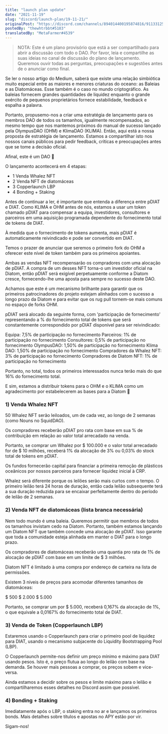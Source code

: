 ```yaml
---
title: "launch plan update"
date: "2021-11-19"
slug: "discord/launch-plan/19-11-21/"
originalPost: "https://discord.com/channels/894014400195874816/911331259635073025/911332954045833286"
postedBy: "thewhtrbbt#5103"
translatedBy: "MetaFarmer#4539"
---
```


> NOTA: Este é um plano provisório que está a ser compartilhado para abrir a discussão com
todo o DAO. Por favor, leia e compartilhe as suas ideias no canal de discussão do plano de
lançamento. Queremos ouvir todas as perguntas, preocupações e sugestões antes de o
anunciar como final.

Se ler o nosso artigo do Medium, saberá que existe uma relação simbiótica muito especial
entre as maiores e menores criaturas do oceano: as Baleias e as Diatomáceas.
Esse também é o caso no mundo criptográfico. As baleias fornecem grandes quantidades de
liquidez enquanto o grande exército de pequenos proprietários fornece estabilidade, feedback e
espalha a palavra.

Portanto, propusemo-nos a criar uma estratégia de lançamento para os membros DAO de
todos os tamanhos, igualmente recompensados, ao mesmo tempo que nos mantemos
próximos do manual de sucesso lançado pela OlympusDAO (OHM) e KlimaDAO (KLIMA).
Então, aqui está a nossa proposta de estratégia de lançamento. Estamos a compartilhar isto
nos nossos canais públicos para pedir feedback, críticas e preocupações antes que se tome a
decisão oficial.

Afinal, este é um DAO 🙂

O lançamento acontecerá em 4 etapas:

- 1 Venda Whalez NFT
- 2 Venda NFT de diatomáceas
- 3 Copperlaunch LBP
- 4 Bonding + Staking

Antes de continuar a ler, é importante que entenda a diferença entre pDIAT e DIAT.
Como KLIMA e OHM antes de nós, estamos a usar um token chamado pDIAT para compensar
a equipa, investidores, consultores e parceiros em uma aquisição programada dependente do
fornecimento total de tokens de DIAT.

À medida que o fornecimento de tokens aumenta, mais pDIAT é automaticamente reivindicado
e pode ser convertido em DIAT.

Temos o prazer de anunciar que seremos o primeiro fork do OHM a oferecer este nível de
token também para os primeiros apoiantes.

Ambas as vendas NFT recompensarão os compradores com uma alocação de pDIAT. A
compra de um desses NFT torna-o um investidor oficial na Diatom, então pDIAT será exigível
perpetuamente conforme a Diatom cresce, fornecendo-lhe uma aposta para sempre no
sucesso deste DAO.

Achamos que este é um mecanismo brilhante para garantir que os primeiros patrocinadores do
projeto estejam alinhados com o sucesso a longo prazo da Diatom e para evitar que os rug pull
tornem-se mais comuns no espaço de forks OHM.

pDIAT será alocado da seguinte forma, com 'participação de fornecimento' representando a %
do fornecimento total de tokens que será constantemente correspondido por pDIAT disponível
para ser reivindicado:

Equipa: 7,5% de participação no fornecimento
Parceiros: 1% de participação no fornecimento
Consultores: 0,5% de participação no fornecimento
OlympusDAO: 1,50% de participação no fornecimento
Klima DAO: 1,50% de participação no fornecimento
Compradores da Whalez NFT: 3% de participação no fornecimento
Compradores de Diatom NFT: 1% de participação no fornecimento


Portanto, no total, todos os primeiros interessados nunca terão mais do que 16% do
fornecimento total.

E sim, estamos a distribuir tokens para o OHM e o KLIMA como um agradecimento por
estabelecerem as bases para a Diatom 🙂

### 1) Venda Whalez NFT

50 Whalez NFT serão leiloados, um de cada vez, ao longo de 2 semanas (como Nouns no
SquidDAO).

Os compradores receberão pDIAT pro rata com base em sua % de contribuição em relação ao
valor total arrecadado na venda.

Portanto, se comprar um Whalez por $ 100.000 e o valor total arrecadado for de $ 10 milhões,
receberá 1% da alocação de 3% ou 0,03% do stock total de tokens em pDIAT.

Os fundos fornecerão capital para financiar a primeira remoção de plásticos oceânicos por
nossos parceiros para fornecer liquidez inicial à CRP.

Whalez será diferente porque os leilões serão mais curtos com o tempo. O primeiro leilão terá
24 horas de duração, então cada leilão subsequente terá a sua duração reduzida para se
encaixar perfeitamente dentro do período de leilão de 2 semanas.

### 2) Venda NFT de diatomáceas (lista branca necessária)

Nem todo mundo é uma baleia. Queremos permitir que membros de todos os tamanhos
invistam cedo na Diatom. Portanto, também estamos lançando um Diatom NFT que também
concede uma alocação de pDIAT. Isso garante que toda a comunidade esteja alinhada em
manter o DIAT para o longo prazo.

Os compradores de diatomáceas receberão uma quantia pro rata de 1% de alocação de pDIAT
com base em um limite de $ 3 milhões.

Diatom NFT é limitado à uma compra por endereço de carteira na lista de permissões.

Existem 3 níveis de preços para acomodar diferentes tamanhos de diatomáceas:

$ 500
$ 2.000
$ 5.000

Portanto, se comprar um por $ 5.000, receberá 0,167% da alocação de 1%, o que equivale a
0,0167% do fornecimento total de DIAT.

### 3) Venda de Token (Copperlaunch LBP)
Estaremos usando o Copperlaunch para criar o primeiro pool de liquidez para DIAT, usando o
mecanismo subjacente do Liquidity Bootstrapping Pool (LBP).

O Copperlaunch permite-nos definir um preço mínimo e máximo para DIAT usando pesos. Isto
é, o preço flutua ao longo do leilão com base na demanda. Se houver mais pessoas a comprar,
os preços sobem e vice-versa.

Ainda estamos a decidir sobre os pesos e limite máximo para o leilão e compartilharemos
esses detalhes no Discord assim que possível.

### 4) Bonding + Staking

Imediatamente após o LBP, o staking entra no ar e lançamos os primeiros bonds. Mais detalhes
sobre títulos e apostas no APY estão por vir.

Sigam-nos!